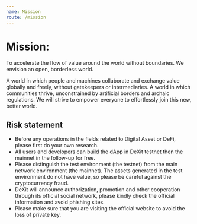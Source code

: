 ```yaml
---
name: Mission
route: /mission
---
```



# Mission: 

To accelerate the flow of value around the world without boundaries. 
We envision an open, borderless world. 

A world in which people and 
machines collaborate and exchange value globally and freely, without 
gatekeepers or intermediaries. A world in which communities thrive, 
unconstrained by artificial borders and archaic regulations. 
We will strive to empower everyone to effortlessly join this new, better world. 

## Risk statement
* Before any operations in the fields related to Digital Asset or DeFi, please first do your own research.
* All users and developers can build the dApp in DeXit testnet then the mainnet in the follow-up for free.
* Please distinguish the test environment (the testnet) from the main network environment (the mainnet). The assets generated in the test environment do not have value, so please be careful against the cryptocurrency fraud.
* DeXit will announce authorization, promotion and other cooperation through its official social network, please kindly check the official information and avoid phishing sites.
* Please make sure that you are visiting the official website to avoid the loss of private key.
